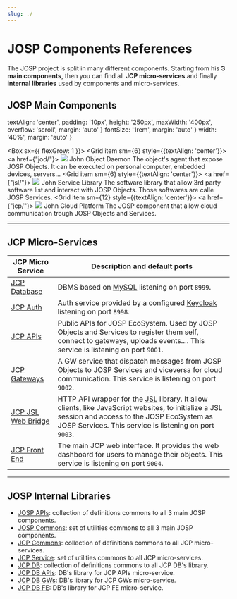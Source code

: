 ```yaml
---
slug: ./
---
```

# JOSP Components References


The JOSP project is split in many different components. Starting from his **3 main components**, then you can find all **JCP micro-services** and finally **internal libraries** used by components and micro-services.

## JOSP Main Components

  textAlign: 'center',
  padding: '10px',
  height: '250px',
  maxWidth: '400px',
  overflow: 'scroll',
  margin: 'auto'
}
  fontSize: '1rem',
  margin: 'auto'
}
width: '40%',
margin: 'auto'
}

<Box sx={{ flexGrow: 1 }}>
  <Grid container spacing={2}
    direction="row"
    justifyContent="left"
    alignItems="stretch">
    <Grid item sm={6} style={{textAlign: 'center'}}>
      <a href={"jod/"}>
        <Paper style={paper_style}>
          <img src="/docs/img/icons/JOD_Icon_250.png" style={icon_style}/>
          <Typography variant="button" component="h2" gutterBottom style={title_style}>
            John Object Daemon
          </Typography>
        <Typography variant="caption" component="div" color="text.secondary" gutterBottom style={{}}>
          The object's agent that expose JOSP Objects. It can be executed on personal computer, embedded devices, servers...
        </Typography>
        </Paper>
      </a>
    </Grid>
    <Grid item sm={6} style={{textAlign: 'center'}}>
      <a href={"jsl/"}>
        <Paper style={paper_style}>
          <img src="/docs/img/icons/JSL_Icon_250.png" style={icon_style}/>
          <Typography variant="button" component="h2" gutterBottom style={title_style}>
            John Service Library
          </Typography>
          <Typography variant="caption" component="div" color="text.secondary" gutterBottom style={{}}>
            The software library that allow 3rd party software list and interact with JOSP Objects. Those softwares are calle JOSP Services.
          </Typography>
        </Paper>
      </a>
    </Grid>
    <Grid item sm={12} style={{textAlign: 'center'}}>
      <a href={"jcp/"}>
        <Paper style={paper_style}>
          <img src="/docs/img/icons/JCP_Icon_250.png" style={icon_style}/>
          <Typography variant="button" component="h2" gutterBottom style={title_style}>
            John Cloud Platform
          </Typography>
          <Typography variant="caption" component="div" color="text.secondary" gutterBottom style={{}}>
            The JOSP component that allow cloud communication trough JOSP Objects and Services.
          </Typography>
        </Paper>
      </a>
    </Grid>
  </Grid>
</Box>

---

## JCP Micro-Services

| JCP Micro Service | Description and default ports |
|---|---|
| [JCP Database](jcp/microservices/dbms/) | DBMS based on [MySQL](https://www.mysql.com/) listening on port ```8999```. |
| [JCP Auth](jcp/microservices/auth/) | Auth service provided by a configured [Keycloak](https://www.keycloak.org/) listening on port ```8998```. |
| [JCP APIs](jcp/microservices/apis/) | Public APIs for JOSP EcoSystem. Used by JOSP Objects and Services to register them self, connect to gateways, uploads events.... This service is listening on port ```9001```. |
| [JCP Gateways](jcp/microservices/gws/) | A GW service that dispatch messages from JOSP Objects to JOSP Services and viceversa for cloud communication. This service is listening on port ```9002```. |
| [JCP JSL Web Bridge](jcp/microservices/jslwb/) | HTTP API wrapper for the [JSL](jsl/) library. It allow clients, like JavaScript websites, to initialize a JSL session and access to the JOSP EcoSystem as JOSP Services. This service is listening on port ```9003```. |
| [JCP Front End](jcp/microservices/fe/) | The main JCP web interface. It provides the web dashboard for users to manage their objects. This service is listening on port ```9004```. |

---

## JOSP Internal Libraries

* [JOSP APIs](internal/josp_apis/): collection of definitions commons to all 3 main JOSP components.
* [JOSP Commons](internal/josp_commons/): set of utilities commons to all 3 main JOSP components.
* [JCP Commons](internal/jcp_commons/): collection of definitions commons to all JCP micro-services.
* [JCP Service](internal/jcp_service/): set of utilities commons to all JCP micro-services.
* [JCP DB](internal/jcp_db/): collection of definitions commons to all JCP DB's library.
* [JCP DB APIs](internal/jcp_db_apis/): DB's library for JCP APIs micro-service.
* [JCP DB GWs](internal/jcp_db_gws/): DB's library for JCP GWs micro-service.
* [JCP DB FE](internal/jcp_db_fe/): DB's library for JCP FE micro-service.
